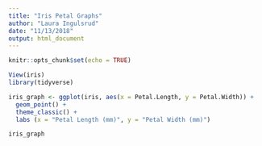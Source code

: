 ```yaml
---
title: "Iris Petal Graphs"
author: "Laura Ingulsrud"
date: "11/13/2018"
output: html_document
---
```


```r
knitr::opts_chunk$set(echo = TRUE)
```

```r

View(iris)
library(tidyverse)

iris_graph <- ggplot(iris, aes(x = Petal.Length, y = Petal.Width)) +
  geom_point() +
  theme_classic() +
  labs (x = "Petal Length (mm)", y = "Petal Width (mm)")

iris_graph

```

